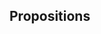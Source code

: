 ## Propositions

\begin{prop}
Suppose we observe a sample of counts $y_1, ..., y_n$ independently and identically distributed according to a zero-inflated Poisson random variable with parameters $\mu$ and $\rho$, where $\mu > 0$ is the expected Poisson count and $\rho \in [0, 1)$ is the probability of excess zero counts. Let $\bar{\rho} = \frac{1}{n}\sum_{i=1}^n \mathbbm{1}_{y_i = 0}$ represent the proportion of observed zero counts in the sample. Then the partial-MLE for $\rho$ given a particular value of $\mu$ is given by 
$$
\hat{\rho}_{\mu} = \begin{cases}
                \frac{\bar{\rho} - e^{-\mu}}{1 - e^{-\mu}}, & e^{-\mu} < \bar{\rho} \leq 1 \\
                0, & 0 \leq \bar{\rho} \leq e^{-\mu}
                \end{cases}
$$
\end{prop}

\begin{prop-proof}[Proof of proposition]
The log-likelihood function of the model is
$$
\ell(\mu, \rho) = n \bar{\rho}\log\Big(\rho + (1 - \rho)e^{-\mu}\Big) +  n(1-\bar{\rho})\big(\log(1-\rho) - \mu\big) + n\bar{y}\log \mu; \> \> \mu > 0, \> \rho \in [0,1),
$$
where $\bar{y} = \frac{1}{n}\sum_{i=1}^n y_i$ denotes the sample mean. This definition artificially restricts the domain of the input $\rho$ to the interval $[0,1)$ to reflect the interpretation of $\rho$ as a probability. Since there is no way to interpret a complex-valued log-likelihood, the $\log(1-\rho)$ expression in the second term above explicitly prohibits values of $\rho \geq 1$ from being passed to $\ell$. However, it is still possible to plug in some values of $\rho < 0$ to $\ell$ and obtain a real number. All that is needed to ensure $\ell$ remains real-valued is for the $\rho + (1 - \rho)e^{-\mu}$ expression inside the logarithm in the first term of the formula to remain positive; there are some negative values of $\rho$ which satisfy this condition.
\begin{claim}
$\rho + (1 - \rho)e^{-\mu} > 0$ if and only if $\rho > \frac{1}{1 - e^{\mu}}$.
\end{claim}
\begin{claimproof}[Proof of claim]
Note that $\mu > 0 \implies 0 < e^{-\mu} < 1$. Then we have
$$
\begin{aligned}
\rho + (1 - \rho)e^{-\mu} > 0 &\iff \rho  - \rho e^{-\mu} + e^{-\mu} > 0 \\
                            &\iff \rho (1 - e^{-\mu}) + e^{-\mu} > 0 \\
                            &\iff \rho > -\frac{e^{-\mu}}{1-e^{-\mu}} \\
                            &\iff \rho > \frac{e^{-\mu}}{e^{-\mu} - 1} \\
                            &\iff \rho > \frac{e^{-\mu}}{e^{-\mu} - 1} \cdot \frac{e^{\mu}}{e^{\mu}} \\
                            &\iff\rho > \frac{1}{1 - e^{\mu}}.
\end{aligned}
$$
\end{claimproof}
Define the function $l^*$ by extending $\ell$ to include values of $\rho$ in the interval $\Big(\frac{1}{1 - e^{\mu}}, \> 1\Big)$, i.e.
$$
\ell^*(\mu, \rho) = n \bar{\rho}\log\Big(\rho + (1 - \rho)e^{-\mu}\Big) +  n(1-\bar{\rho})\big(\log(1-\rho) - \mu\big) + n\bar{y}\log \mu; \> \> \mu > 0, \> \frac{1}{1 - e^{\mu}} < \rho < 1.
$$
\begin{claim}
For a given value of $\mu$, the value of $\rho$ that maximizes $\ell^*(\mu, \rho)$ is $\frac{\bar{\rho} - e^{-\mu}}{1 - e^{-\mu}}$.
\end{claim}
\begin{claimproof}[Proof of claim]
Let $\hat{\rho}_{\mu}^*$ denote the the value of $\rho$ that maximizes $\ell^*(\mu, \rho)$ for a given value of $\mu$. Under suitable regularity conditions, easily satisfied in this case since the Poisson distribution belongs to the well-behaved exponential family of distributions, $\hat{\rho}_{\mu}^*$ is guaranteed to exist and will be the unique value of $\rho$ (as a function of $\mu$ and the data) that solves the critical point equation
$$
\frac{\partial \ell^*(\mu, \rho)}{\partial\rho}\Bigg|_{\rho = \hat{\rho}_{\mu}^*} \equiv 0.
$$
Hence, we must differentiate $\ell^*$ with respect to $\rho$, evaluate the derivative at $\rho = \hat{\rho}_{\mu}^*$, and set the result equal to $0$. Doing so and then solving for $\hat{\rho}_{\mu}^*$ yields
$$
\begin{aligned}
0 \equiv \frac{\partial \ell^*(\mu, \rho)}{\partial\rho}\Bigg|_{\rho = \hat{\rho}_{\mu}^*} &= \frac{n \bar{\rho}}{\hat{\rho}_{\mu}^* + (1-\hat{\rho}_{\mu}^*)e^{-\mu}}(1 - e^{-\mu}) - \frac{n(1 - \bar{\rho})}{1 - \hat{\rho}_{\mu}^*} = n \Bigg[\frac{\bar{\rho}(1 - e^{-\mu})}{\hat{\rho}_{\mu}^* + (1-\hat{\rho}_{\mu}^*)e^{-\mu}} - \frac{1 - \bar{\rho}}{1 - \hat{\rho}_{\mu}^*} \Bigg]. \\
&\implies \frac{\bar{\rho}(1 - e^{-\mu})}{\hat{\rho}_{\mu}^* + (1-\hat{\rho}_{\mu}^*)e^{-\mu}} - \frac{1 - \bar{\rho}}{1 - \hat{\rho}_{\mu}^*} = 0 \\
&\implies \frac{\bar{\rho}(1 - e^{-\mu})}{\hat{\rho}_{\mu}^* + (1-\hat{\rho}_{\mu}^*)e^{-\mu}} = \frac{1 - \bar{\rho}}{1 - \hat{\rho}_{\mu}^*}  \\
&\implies \frac{(1 - \hat{\rho}_{\mu}^*)(1 - e^{-\mu})}{\hat{\rho}_{\mu}^* + (1-\hat{\rho}_{\mu}^*)e^{-\mu}} = \frac{1 - \bar{\rho}}{\bar{\rho}} \\
&\implies \frac{\hat{\rho}_{\mu}^* + (1-\hat{\rho}_{\mu}^*)e^{-\mu}}{(1 - \hat{\rho}_{\mu}^*)(1 - e^{-\mu})} = \frac{\bar{\rho}}{1 - \bar{\rho}} \\
&\implies \frac{\hat{\rho}_{\mu}^*}{(1 - \hat{\rho}_{\mu}^*)(1 - e^{-\mu})} + \frac{(1-\hat{\rho}_{\mu}^*)e^{-\mu}}{(1 - \hat{\rho}_{\mu}^*)(1 - e^{-\mu})} = \frac{\bar{\rho}}{1 - \bar{\rho}} \\
&\implies \frac{\hat{\rho}_{\mu}^*}{(1 - \hat{\rho}_{\mu}^*)(1 - e^{-\mu})} = \frac{\bar{\rho}}{1 - \bar{\rho}} - \frac{e^{-\mu}}{1 - e^{-\mu}} \\
&\implies \frac{\hat{\rho}_{\mu}^*}{1 - \hat{\rho}_{\mu}^*} = \frac{\bar{\rho}}{1 - \bar{\rho}}(1 - e^{-\mu}) - e^{-\mu} \\
&\implies \hat{\rho}_{\mu}^* = \frac{\frac{\bar{\rho}}{1 - \bar{\rho}}(1 - e^{-\mu}) - e^{-\mu}}{\frac{\bar{\rho}}{1 - \bar{\rho}}(1 - e^{-\mu}) - e^{-\mu} + 1} \> \> \> \> \> \> \> \> \> \> \> \> \> \> \> \> \> \> \> \> \> \> \> \> \> \> \> \> \> \> \> \> \> \> \> \> \> \> \> \> \> \bigg(\frac{A}{1-A} = B \iff A = \frac{B}{B + 1}\bigg)\\
&\implies \hat{\rho}_{\mu}^* = \frac{\frac{\bar{\rho}}{1 - \bar{\rho}}(1 - e^{-\mu}) - e^{-\mu}}{\frac{\bar{\rho}}{1 - \bar{\rho}}(1 - e^{-\mu}) + (1 - e^{-\mu})} \\
&\implies \hat{\rho}_{\mu}^* = \frac{\frac{\bar{\rho}}{1 - \bar{\rho}}(1 - e^{-\mu}) - e^{-\mu}}{(\frac{\bar{\rho}}{1 - \bar{\rho}} + 1)(1 - e^{-\mu})} \\
&\implies \hat{\rho}_{\mu}^* = \frac{\frac{\bar{\rho}}{1 - \bar{\rho}}(1 - e^{-\mu}) - e^{-\mu}}{\frac{1}{1 - \bar{\rho}}(1 - e^{-\mu})} \\
&\implies \hat{\rho}_{\mu}^* = \frac{\bar{\rho}(1 - e^{-\mu}) - (1 - \bar{\rho})e^{-\mu}}{1 - e^{-\mu}} \\
&\implies \hat{\rho}_{\mu}^* = \frac{\bar{\rho} - e^{-\mu}}{1 - e^{-\mu}}.
\end{aligned}
$$
\end{claimproof}
\begin{claim}
For a given value of $\mu$, if $\bar{\rho} > e^{-\mu}$, the value of $\rho$ that maximizes $\ell(\mu, \rho)$ is $\hat{\rho}_{\mu}^* = \frac{\bar{\rho} - e^{-\mu}}{1 - e^{-\mu}}$.
\end{claim}
\begin{claimproof}[Proof of claim]
Note that $\bar{\rho} > e^{-\mu} \implies \hat{\rho}_{\mu}^* > 0$. Since $\ell(\mu, \rho) = \ell^*(\mu, \rho)$ for any value of $\rho \in (0, 1)$, the claim follows from the previous one.
\end{claimproof}
\begin{claim}
$\rho + (1-\rho)e^{-\mu} \geq e^{-\mu}$ for all $\rho \in [0,1)$ and $\mu > 0$, with equality if and only if $\rho = 0$.
\end{claim}
\begin{claimproof}[Proof of claim]
Let $h(\rho) = \rho + (1 - \rho)e^{-\mu}$ for $\rho \in [0,1)$. Note that $h'(\rho) = 1 - e^{-\mu}$. $\mu > 0 \implies e^{-\mu} > 1 \implies 1-e^{-\mu} > 0$. Thus, $h'(\rho) > 0$ and so $h(\rho)$ is a strictly increasing function everywhere in its domain. It follows that $h(\rho) > h(0) = e^{-\mu}$ for all $\rho \in (0,1)$ and $\mu > 0$. Therefore, in general $\rho + (1-\rho)e^{-\mu} \geq e^{-\mu}$ for all $\rho \in [0,1)$ and $\mu > 0$, with equality if and only if $\rho = 0$.
\end{claimproof}
\begin{claim}
For a given value of $\mu$, if $\bar{\rho} \leq e^{-\mu}$, then $\ell(\mu, \rho)$ is stationary at $\rho = 0$ and strictly decreasing with respect to $\rho$ for $\rho \in (0, 1)$.
\end{claim}
\begin{claimproof}[Proof of claim]
The derivative of $\ell$ with respect to $\rho$ is given by
$$
\frac{\partial \ell(\mu, \rho)}{\partial\rho} = n\Bigg[\frac{\bar{\rho}(1 - e^{-\mu})}{\rho + (1-\rho)e^{-\mu}} - \frac{1 - \bar{\rho}}{1 - \rho}\Bigg].
$$
Note that
$$
\begin{aligned}
\frac{\bar{\rho}(1 - e^{-\mu})}{\rho + (1-\rho)e^{-\mu}} - \frac{1 - \bar{\rho}}{1 - \rho} &= \frac{\bar{\rho}(1 - e^{-\mu})}{\rho + (1-\rho)e^{-\mu}} + \frac{\bar{\rho} - 1}{1 - \rho} \\
                                                                                      &\leq \frac{e^{-\mu}(1 - e^{-\mu})}{\rho + (1-\rho)e^{-\mu}} + \frac{e^{-\mu} - 1}{1 - \rho} && (\text{by assumption}) \\
                                                                                      &\leq \frac{e^{-\mu}(1 - e^{-\mu})}{e^{-\mu}} + \frac{e^{-\mu} - 1}{1 - \rho} && (\text{by Claim 1.4}) \\
                                                                                      &= 1- e^{-\mu} + \frac{e^{-\mu} - 1}{1 - \rho} \\
                                                                                      &= (1 - e^{-\mu})\bigg(1 - \frac{1}{1 - \rho}\bigg) \\
                                                                                      &= (1 - e^{-\mu})\bigg(-\frac{\rho}{1-\rho}\bigg) \\
                                                                                      &\leq 0.
\end{aligned}
$$
Claim 1.4 also tells us that the inequalities become strict if $\rho \in (0, 1)$. It follows that for a particular value of $\mu$, as long as $\bar{\rho} \leq e^{-\mu}$, $\frac{\partial \ell(\mu, \rho)}{\partial\rho} \leq 0$ for all $\rho \in [0, 1)$, with equality if and only if $\rho = 0$. Therefore $\ell$ is stationary at $\rho = 0$ and strictly decreasing with respect to $\rho$ for all $\rho \in (0, 1)$.
\end{claimproof}
\begin{claim}
When $\bar{\rho} \leq e^{-\mu}$, the value of $\rho$ that maximizes $\ell(\mu, \rho)$ for a given value of $\mu$ is $0$.
\end{claim}
\begin{claimproof}[Proof of claim]
Fix $\mu$ and assume $\bar{\rho} \leq e^{-\mu}$. This implies $\hat{\rho}_{\mu}^* \leq 0$ and therefore is only a valid input for $\rho$ to $\ell(\mu, \rho)$ when $\hat{\rho}_{\mu}^* = 0$. By Claim 1.5, at our chosen value of $\mu$, $\ell(\mu, \rho)$ is stationary at $\rho = 0$ and strictly decreasing with respect to $\rho$ for any value of $\rho > 0$. Thus, $\ell(\mu, 0) \geq \ell(\mu, \rho)$ for all $\rho \in [0, 1)$ with equality if and only if $\rho = 0$. Hence, $\rho = 0$ maximizes $\ell(\mu, \rho)$ for a given value of $\mu$, and so the claim is proved.
\end{claimproof}
Together, Claim 1.3 and Claim 1.6 establish the result in the proposition.
\end{prop-proof}

\begin{prop}
Suppose we observe a sample of counts $y_1, ..., y_n$ independently and identically distributed according to a zero-inflated Poisson random variable with parameters $\mu$ and $\rho$, where $\mu > 0$ is the expected Poisson count and $\rho \in [0, 1)$ is the probability of excess zero counts. Let $\bar{y} = \frac{1}{n}\sum_{i=1}^n y_i$ denote the sample mean, $\bar{\rho} = \frac{1}{n}\sum_{i=1}^n \mathbbm{1}_{y_i = 0}$ the proportion of observed zero counts in the sample, and $\gamma = \frac{\bar{y}}{1 - \bar{\rho}}$. Then the maximum likelihood estimators for $\mu$ and $\rho$ are given by

$$
\hat{\mu} = \begin{cases}
              \text{any positive real number}, & \bar{\rho} = 1 \\
              W_0(-\gamma e^{-\gamma}) + \gamma, & e^{-\bar{y}} \leq \bar{\rho} < 1  \\
              \bar{y}, & 0 \leq \bar{\rho} < e^{-\bar{y}}
              \end{cases}
$$
and
$$
\hat{\rho} = \begin{cases}
              \frac{\bar{\rho} - e^{-\hat{\mu}}}{1 - e^{-\hat{\mu}}}, & e^{-\bar{y}} \leq \bar{\rho} \leq 1 \\
              0, & 0 \leq \bar{\rho} < e^{-\bar{y}}
              \end{cases}
$$
\end{prop}

\begin{prop-proof}[Proof of proposition]

We will begin by first addressing the edge cases where $\bar{\rho} = 0$ and $\bar{\rho} = 1$, corresponding to the scenarios in which the observed sample contains either no zero counts or only zero counts, respectively.

\begin{claim}
If $\bar{\rho} = 1$, the MLE for $\rho$ is $\hat{\rho} = 1$, and the MLE for $\mu$ can be any positive real number.
\end{claim}

\begin{claimproof}
If $\bar{\rho} = 1$, then the sample consists only of zero counts, meaning the likelihood function looks like $$L(\mu, \rho) = (\rho + (1 - \rho)e^{-\mu})^n.$$ The quantity $\rho + (1 - \rho)e^{-\mu}$ is strictly increasing with respect to $\rho$ (see Claim 1.4 in the proof of Proposition 1) and is maximized when $\rho = 1$. Therefore, $\hat{\rho}_{\mu} = 1$. Since this is true regardless of the value of $\mu$, it follows that $\hat{\rho} = 1$ as well.

Evaluating $L$ at this value of $\rho = \hat{\rho}_{\mu}$ yields what is called the profile likelihood for $\mu$, $\L_p(\mu)$. The MLE for $\mu$ will be then the value of $\mu$ that maximizes $L_p(\mu)$. In this case, when we plug $\rho = 1$ into $L(\mu, \rho)$ to obtain the profile likelihood for $\mu$, we simply get $L_p(\mu) = 0$ for all $\mu > 0$. Hence, any positive real number is an equally likely estimate for $\mu$. That is, the sample contains no information about $\mu$ whatsoever, and the MLE for $\mu$ can be said to be any positive real number.
\end{claimproof}

\begin{claim}
If $\bar{\rho} = 0$, the MLE for $\rho$ is $\hat{\rho} = 0$, and the MLE for $\mu$ is $\hat{\mu} = \bar{y}$.
\end{claim}

\begin{claimproof}
If $\bar{\rho} = 0$, then the sample has no zero counts at all, meaning the likelihood function looks like $$L(\mu, \rho) = \big[(1 - \rho)e^{-\mu}\big]^n \mu^{n\bar{y}}.$$ As a function of $\rho$, this quantity is strictly decreasing, and is therefore maximized over all $\rho \in [0,1]$ at $\rho = 0$. Therefore, $\hat{\rho}_{\mu} = 0$. Since this is true regardless of the value of $\mu$, it follows that $\hat{\rho} = 0$ as well.

When we plug $\rho = 0$ into $\ell(\mu, \rho)$ to obtain the profile log-likelihood for $\mu$, we get $\ell_p(\mu) = n\big[\bar{y} \log \mu - \mu\big]$ for all $\mu > 0$. This is equivalent to the log-likelihood for a regular Poisson distribution, for which the MLE is known to be $\bar{y}$. Hence, $\hat{\mu} = \bar{y}$ when $\bar{\rho} = 0$.
\end{claimproof}

For the rest of the proof, assume $0 < \bar{\rho} < 1$.

\begin{claim}
For values of $\mu$ satisfying $\bar{\rho} > e^{-\mu}$, the profile log-likelihood for $\mu$ is given by $\ell_p(\mu) = n\Big[\bar{y}\log \mu - (1-\bar{\rho})\big(\log(1-e^{-\mu}) + \mu \big)\Big].$
\end{claim}

\begin{claimproof}[Proof of claim]
From Proposition 1, $\bar{\rho} > e^{-\mu} \implies \hat{\rho}_{\mu} = \frac{\bar{\rho} - e^{-\mu}}{1 - e^{-\mu}}.$ It follows that
$$
1 - \hat{\rho}_{\mu} = \frac{1 - e^{-\mu}}{1 - e^{-\mu}} - \frac{\bar{\rho} - e^{-\mu}}{1 - e^{-\mu}} = \frac{1-e^{-\mu} - \bar{\rho} + e^{-\mu}}{1 - e^{-\mu}} = \frac{1 - \bar{\rho}}{1 - e^{-\mu}}.
$$
and
$$
\hat{\rho}_{\mu} + (1 - \hat{\rho}_{\mu})e^{-\mu} = \frac{\bar{\rho} - e^{-\mu}}{1 - e^{-\mu}} + \frac{1 - \bar{\rho}}{1 - e^{-\mu}}e^{-\mu} = \frac{\bar{\rho}(1 - e^{-\mu})}{1 - e^{-\mu}}  = \bar{\rho}.
$$
Thus, when $\bar{\rho} > e^{-\mu}$,
$$
\begin{aligned}
\ell_p(\mu) &= \ell(\mu, \hat{\rho}_{\mu}) \\
            &= n \bar{\rho}\log\Big(\hat{\rho}_{\mu} + (1 - \hat{\rho}_{\mu})e^{-\mu}\Big) +  n(1-\bar{\rho})\big(\log(1-\hat{\rho}_{\mu}) - \mu\big) + n\bar{y}\log \mu \\
            &= n \bar{\rho}\log(\bar{\rho}) +  n(1-\bar{\rho})\Bigg(\log\bigg(\frac{1 - \bar{\rho}}{1 - e^{-\mu}}\bigg) - \mu\Bigg) + n\bar{y}\log \mu \\
            &= n\Big[\bar{y}\log \mu - (1-\bar{\rho})\big(\log(1-e^{-\mu}) + \mu \big)\Big] + n \bar{\rho}\log(\bar{\rho}) + n(1-\bar{\rho})\log(1-\bar{\rho}).
\end{aligned}
$$
Discarding the final two terms as they don't depend on $\mu$ yields the expression for $\ell_p(\mu)$ given in the claim.
\end{claimproof}

\begin{claim}
For values of $\mu$ satisfying $\bar{\rho} \leq e^{-\mu}$, the profile log-likelihood for $\mu$ is given by $\ell_p(\mu) = n(\bar{y} \log \mu - \mu)$.

\end{claim}

\begin{claimproof}[Proof of claim]
From Proposition 1, $\bar{\rho} < e^{-\mu} \implies \hat{\rho}_{\mu} = 0.$ Thus,
$$
\begin{aligned}
\ell_p(\mu) &= \ell(\mu, \hat{\rho}_{\mu}) \\
            &= n \bar{\rho}\log\Big(\hat{\rho}_{\mu} + (1 - \hat{\rho}_{\mu})e^{-\mu}\Big) +  n(1-\bar{\rho})\big(\log(1-\hat{\rho}_{\mu}) - \mu\big) + n\bar{y}\log \mu \\
            &= n \bar{\rho}\log(e^{-\mu}) +  n(1-\bar{\rho})\big(\log(1) - \mu\big) + n\bar{y}\log \mu \\
            &= - n\bar{\rho}\mu - n(1-\bar{\rho})\mu + n\bar{y}\log \mu\\
            &= n(\bar{y} \log \mu - \mu).
\end{aligned}
$$

\end{claimproof}

Together, Claim 2.1 and Claim 2.2 establish that the profile log-likelihood for $\mu$ is given by 

$$
\ell_p(\mu) = \begin{cases}
              n\Big[\bar{y}\log \mu - (1-\bar{\rho})\big(\log(1-e^{-\mu}) + \mu \big)\Big], & \bar{\rho} \geq e^{-\mu} \\
              n(\bar{y} \log \mu - \mu), & \bar{\rho} < e^{-\mu}
              \end{cases}
$$
We will prove that each of the two quantities that delineate $\ell_p$ is maximized at a different value of $\mu$, though these values do not necessarily satisfy the given boundary conditions with respect to $\bar{\rho}$. We will further prove that the scenarios in which these values do satisfy their corresponding conditions are mutually exclusive. Therefore, whichever value satisfies its associated boundary condition with respect to $\bar{\rho}$ will be the MLE for $\mu$.

\begin{claim}
For any sample of counts $y_1, ..., y_n$, it is always true that $\bar{y} \geq 1- \bar{\rho}$.
\end{claim}

\begin{claimproof}
Note that $1 - \bar{\rho}$ can be rewritten as 
$$
\begin{aligned}
1 - \bar{\rho} &= 1 - \frac{1}{n}\sum_{i=1}^n \mathbbm{1}_{y_i = 0} \\
               &= \frac{n - \sum_{i=1}^n \mathbbm{1}_{y_i = 0}}{n} \\
               &= \frac{\sum_{i=1}^n 1 - \sum_{i=1}^n \mathbbm{1}_{y_i = 0}}{n} \\
               &= \frac{\sum_{i=1}^n \big(1 - \mathbbm{1}_{y_i = 0}\big)}{n} \\
               &= \frac{1}{n} \sum_{i=1}^n \mathbbm{1}_{y_i = 1}.
\end{aligned}
$$
Since each $y_i$ represents a count, it must be a nonnegative integer. Thus, since $y_i = 0 \iff \mathbbm{1}_{y_i = 1} = 0$ and $y_i \geq 1 \iff \mathbbm{1}_{y_i = 1} = 1$, it follows that $y_i \geq \mathbbm{1}_{y_i = 1}$ for all $i$ with equality if and only if $y_i = 0$. Summing over all values of $i$, we have 
$$
\sum_{i=1}^n y_i \geq \sum_{i=1}^n \mathbbm{1}_{y_i = 1} \iff \frac{1}{n}\sum_{i=1}^n y_i \geq \frac{1}{n}\sum_{i=1}^n \mathbbm{1}_{y_i = 1} \iff \bar{y} \geq 1 - \bar{\rho}.
$$
\end{claimproof}

\begin{claim}
$\frac{x}{1 - e^x} > -1$ for $x > 0$.
\end{claim}

\begin{claimproof}
Let $f(x) = \frac{x}{1 - e^x}$ for $x > 0$. As $x$ approaches $0$ from the right, L'Hospital's rule tells us that $f(x)$ approaches $\frac{1}{-e^0} = -1$. Furthermore, observe that $f$ must be an increasing function since its derivative $f'(x) = \frac{e^x(x-1) + 1}{(1-e^x)^2} > 0$ for $x > 0$. It follows that $f(x) > -1$ for $x > 0$.
\end{claimproof}

\begin{claim}
Let $\ell_p^*(\mu) = n\Big[\bar{y}\log \mu - (1-\bar{\rho})\big(\log(1-e^{-\mu}) + \mu \big)\Big]$ for all $\mu > 0$. Then the maximizer of $\ell_p^*(\mu)$ is given by 
$$
\hat{\mu}^* = W_0(\gamma e^{-\gamma}) + \gamma,
$$
where $\gamma = \frac{\bar{y}}{1 - \bar{rho}}$ and $W_0$ is the principal branch of the Lambert $W$ function.
\end{claim}

\begin{claimproof}
The critical point equation is 
$$
\begin{aligned}
0 &\equiv \frac{\partial\ell_p^*}{\partial \mu}\Bigg|_{\mu = \hat{\mu}^*} \\
  &= n\Bigg[\frac{\bar{y}}{\hat{\mu}^*} - (1 - \bar{\rho})\bigg(\frac{e^{-\hat{\mu}^*}}{1 - e^{-\hat{\mu}^*}} + 1\bigg)\Bigg] \\
  &= n\Bigg[\frac{\bar{y}}{\hat{\mu}^*} - \frac{1 - \bar{\rho}}{1 - e^{-\hat{\mu}^*}}\Bigg].
\end{aligned}
$$
Dividing through by $n$ and rearranging terms, we have
$$
\begin{aligned}
\bar{y}(1 - e^{-\hat{\mu}^*}) = \hat{\mu}^*(1 - \bar{\rho}) &\implies \frac{\bar{y}}{(1 - \bar{\rho})}\Big(1 - e^{-\hat{\mu}^*}\Big) = \hat{\mu}^* \\
                                                            &\implies \gamma \Big(1 - e^{-\hat{\mu}^*}\Big) = \hat{\mu}^* \\
                                                            &\implies -\gamma e^{-\hat{\mu}^*} = \hat{\mu}^* - \gamma \\
                                                            &\implies -\gamma  = (\hat{\mu}^* - \gamma)e^{\hat{\mu}^*} \\
                                                            &\implies -\gamma \cdot e^{-\gamma} = (\hat{\mu}^* - \gamma)e^{\hat{\mu}^*} \cdot e^{-\gamma} \\
                                                            &\implies -\gamma e^{-\gamma} = (\hat{\mu}^* - \gamma)e^{\hat{\mu}^* - \gamma} \\
                                                            &\implies W_0(-\gamma e^{-\gamma}) = W_0\Big((\hat{\mu}^* - \gamma)e^{\hat{\mu}^* - \gamma}\Big) \\
                                                            &\implies W_0(-\gamma e^{-\gamma}) = W_0\Big((\hat{\mu}^* - \gamma)e^{\hat{\mu}^* - \gamma}\Big).
\end{aligned}
$$
In general, $W_0(xe^x) = x$ only for $x \geq -1$. By Claim 2.3, it is always true that $\gamma \geq 1$ and so $-\gamma \leq -1$. Thus, the term on the left-hand side of the final line above can only be simplified when $\gamma = 1$, in which case $ W_0(-\gamma e^{-\gamma}) = W_0(-e^{-1}) = -1$. When $\gamma > 1$, no closed-form expression exists with which to simplify it, so we will leave the term as $W_0(-\gamma e^{-\gamma})$ for the sake of generality. 

Turning our attention to the term on the right-hand side, if the quantity $\hat{\mu}^* - \gamma \geq -1$, then the term as a whole will simply be equal to $\hat{\mu}^* - \gamma$. To see why this is true, consider one of the earlier implications above that $\gamma \Big(1 - e^{-\hat{\mu}^*}\Big) = \hat{\mu}^*$. From this, we see that $$\gamma = \frac{\hat{\mu}^*}{1 - e^{-\hat{\mu}^*}}$$ and so 
$$
\begin{aligned}
\hat{\mu}^* - \gamma &= \hat{\mu}^* - \frac{\hat{\mu}^*}{1 - e^{-\hat{\mu}^*}} \\
                     &= \hat{\mu}^*\Bigg(1 - \frac{1}{1 - e^{-\hat{\mu}^*}}\Bigg) \\
                     &= \hat{\mu}^*\Bigg(\frac{-e^{-\hat{\mu}^*}}{1 - e^{-\hat{\mu}^*}}\Bigg) \\
                     &= \hat{\mu}^*\Bigg(\frac{-e^{-\hat{\mu}^*}}{1 - e^{-\hat{\mu}^*}}\cdot \frac{e^{\hat{\mu}^*}}{e^{\hat{\mu}^*}}\Bigg) \\
                     &= \frac{-\hat{\mu}^*}{e^{\hat{\mu}^*} - 1} \\
                     &= \frac{\hat{\mu}^*}{1 - e^{\hat{\mu}^*}}.
\end{aligned}
$$
Since we assumed in our formulation of our ZIP model that $\mu >0$, it must also be true that the maximizer $\hat{\mu}^* > 0$. We can therefore invoke Claim 2.4 to conclude that $\hat{\mu}^* - \gamma > -1$ and so $W_0\Big((\hat{\mu}^* - \gamma)e^{\hat{\mu}^* - \gamma}\Big) = \hat{\mu}^* - \gamma$.  
$$
\begin{aligned}
\therefore \hat{\mu}^* - \gamma = W_0(-\gamma e^{-\gamma}) \\
\therefore \hat{\mu}^* = W_0(-\gamma e^{-\gamma}) + \gamma
\end{aligned}
$$
\end{claimproof}

\begin{claim}
Let $\ell_p^{**}(\mu) = n(\bar{y}\log \mu - \mu)$ for all $\mu > 0$. Then the maximizer of $\ell_p^{**}(\mu)$ is given by 
$$
\hat{\mu}^{**} =\bar{y}.
$$
\end{claim}

\begin{claimproof}
The critical point equation is 
$$
0 \equiv \frac{\partial\ell_p^{**}(\mu)}{\partial \mu}\Bigg|_{\mu = \hat{\mu}^*} = n\Bigg[\frac{\bar{y}}{\hat{\mu}^{**}} - 1\Bigg] 
$$
$$\implies \frac{\bar{y}}{\hat{\mu}^{**}} = 1$$
$$\therefore \hat{\mu}^{**} =\bar{y}$$

\end{claimproof}

\begin{claim}
$\frac{\log\bar{\rho}}{1 - \bar{\rho}} < -1$ for $\bar{\rho} \in (0,1)$.
\end{claim}
\begin{claimproof}[Proof of claim]
Let $f(\bar{\rho}) = \log \bar{\rho} - \bar{\rho} + 1$ for $\bar{\rho} \in (0, 1]$. Then $f'(\bar{\rho}) = \frac{1}{\bar{\rho}} -1$ and so $f'(\bar{\rho}) > 0$ for $\bar{\rho} \in (0,1)$. That is, $f(\bar{\rho})$ is strictly increasing on $(0,1)$. Since $f(1) = 0$, it follows that $f(\bar{\rho}) < 0$ for $\bar{\rho} \in (0,1)$. By the definition of $f$, this further implies that for $\bar{\rho} \in (0,1)$ we must have   
$$
\begin{aligned}
\log \bar{\rho} - \bar{\rho} + 1 < 0 &\implies \log \bar{\rho} < \bar{\rho} - 1 \\
                                     &\implies \frac{\log \bar{\rho}}{1 - \bar{\rho}} < \frac{\bar{\rho} - 1}{1 - \bar{\rho}} \\
                                     &\implies \frac{\log \bar{\rho}}{1 - \bar{\rho}} < -1.
\end{aligned}
$$
\end{claimproof}

\begin{claim}
$\frac{\bar{\rho}\log\bar{\rho}}{1 - \bar{\rho}} > -1$ for $\bar{\rho} \in (0,1)$.
\end{claim}
\begin{claimproof}[Proof of claim]
Let $g(\bar{\rho}) = \bar{\rho}\log \bar{\rho} - \bar{\rho} + 1$ for $\bar{\rho} \in (0, 1]$. Then $g'(\bar{\rho}) = \log \bar{\rho}$ and so $g'(\bar{\rho}) < 0$ for $\bar{\rho} \in (0,1)$. That is, $g(\bar{\rho})$ is strictly decreasing on $(0,1)$. Since $g(1) = 0$, it follows that $g(\bar{\rho}) > 0$ for $\bar{\rho} \in (0,1)$. By the definition of $g$, this further implies that for $\bar{\rho} \in (0,1)$ we must have   
$$
\begin{aligned}
\bar{\rho}\log \bar{\rho} - \bar{\rho} + 1 > 0 &\implies \bar{\rho}\log \bar{\rho} > \bar{\rho} - 1 \\
                                               &\implies \frac{\bar{\rho}\log \bar{\rho}}{1 - \bar{\rho}} > \frac{\bar{\rho} - 1}{1 - \bar{\rho}} \\
                                     &\implies \frac{\bar{\rho}\log \bar{\rho}}{1 - \bar{\rho}} > -1.
\end{aligned}
$$
\end{claimproof}

\begin{claim}
Let $0 < \bar{\rho} < 1$. Then $\delta = \frac{\log\bar{\rho}}{1-\bar{\rho}}$ if and only if $\delta e^{\delta} = \bar{\rho}\delta e^{\bar{\rho}\delta}$.
\end{claim}
\begin{claimproof}[Proof of claim]
$$
\begin{aligned}
\delta = \frac{\log\bar{\rho}}{1-\bar{\rho}} &\iff \delta(1-\bar{\rho}) = \log(\bar{\rho}) \\
                        &\iff e^{\delta(1-\bar{\rho})} = \bar{\rho} \\
                        &\iff e^{\delta(1-\bar{\rho})} \cdot \delta e^{-\delta} = \bar{\rho}\cdot \delta e^{-\delta} \\
                        &\iff \delta e^{\delta - \bar{\rho}\delta - \delta} = \bar{\rho}\delta e^{-\delta} \\
                        &\iff \delta e^{-\bar{\rho}\delta} = \bar{\rho}\delta e^{-\delta} \\
                        &\iff \delta e^{\delta} = \bar{\rho}\delta e^{\bar{\rho}\delta}.
\end{aligned}
$$
\end{claimproof}

\begin{claim}
$\bar{\rho} < e^{-\bar{y}} \iff \hat{\mu}^* < \bar{y}.$
\end{claim}

\begin{claimproof}[Proof of claim]
Let $\delta = \frac{\log\bar{\rho}}{1-\bar{\rho}}$. A property of the principal branch of the Lambert W function is that $W_0(ye^y) = y \iff y \geq -1$. From Claim 2.7, we know that $\delta < -1$ whenever $\bar{\rho} \in (0,1)$ and therefore $W_0(\delta e^{\delta}) \neq \delta$. However, from Claim 2.8, we know that $\bar{\rho}\delta > -1$ whenever $\bar{\rho} \in (0,1)$ and therefore $W_0(\bar{\rho}\delta e^{\bar{\rho}\delta}) = \bar{\rho}\delta$. Thus, we have
$$
\begin{aligned}
\bar{\rho} < e^{-\bar{y}} &\iff -\bar{y} > \log(\bar{\rho}) \\
                          &\iff -\frac{\bar{y}}{1-\bar{\rho}} > \frac{\log(\bar{\rho})}{1-\bar{\rho}} \\
                          &\iff -\gamma > \delta \\
                          &\iff W_0(-\gamma e^{-\gamma}) < W_0(\delta e^{\delta}) \\
                          &\iff W_0(-\gamma e^{-\gamma}) < W_0(\bar{\rho}\delta e^{\bar{\rho}\delta}) && (\text{by Claim 2.9})\\
                          &\iff W_0(-\gamma e^{-\gamma}) < \bar{\rho}\delta \\
                          &\iff W_0(-\gamma e^{-\gamma}) + \gamma < \bar{\rho}\delta + \gamma \\
                          &\iff \hat{\mu}^* < -\bar{\rho}\gamma + \gamma \\
                          &\iff \hat{\mu}^* < \gamma(1-\bar{\rho}) \\
                          &\iff \hat{\mu}^* < \frac{\bar{y}}{1 - \bar{\rho}}(1 - \bar{\rho}) \\
                          &\iff \hat{\mu}^* < \bar{y}.
\end{aligned}
$$
\end{claimproof}

\begin{claim}
$\bar{\rho} = e^{-\bar{y}} \iff \hat{\mu}^* = \bar{y}.$
\end{claim}

\begin{claimproof}[Proof of claim]
Let $\delta = \frac{\log\bar{\rho}}{1-\bar{\rho}}$. A property of the principal branch of the Lambert W function is that $W_0(ye^y) = y \iff y \geq -1$. From Claim 2.7, we know that $\delta < -1$ whenever $\bar{\rho} \in (0,1)$ and therefore $W_0(\delta e^{\delta}) \neq \delta$. However, from Claim 2.8, we know that $\bar{\rho}\delta > -1$ whenever $\bar{\rho} \in (0,1)$ and therefore $W_0(\bar{\rho}\delta e^{\bar{\rho}\delta}) = \bar{\rho}\delta$. Thus, we have
$$
\begin{aligned}
\bar{\rho} = e^{-\bar{y}} &\iff -\bar{y} = \log(\bar{\rho}) \\
                          &\iff -\frac{\bar{y}}{1-\bar{\rho}} = \frac{\log(\bar{\rho})}{1-\bar{\rho}} \\
                          &\iff -\gamma = \delta \\
                          &\iff W_0(-\gamma e^{-\gamma}) = W_0(\delta e^{\delta}) \\
                          &\iff W_0(-\gamma e^{-\gamma}) = W_0(\bar{\rho}\delta e^{\bar{\rho}\delta}) && (\text{by Claim 2.9})\\
                          &\iff W_0(-\gamma e^{-\gamma}) = \bar{\rho}\delta \\
                          &\iff W_0(-\gamma e^{-\gamma}) + \gamma = \bar{\rho}\delta + \gamma \\
                          &\iff \hat{\mu}^* = -\bar{\rho}\gamma + \gamma \\
                          &\iff \hat{\mu}^* = \gamma(1-\bar{\rho}) \\
                          &\iff \hat{\mu}^* = \frac{\bar{y}}{1 - \bar{\rho}}(1 - \bar{\rho}) \\
                          &\iff \hat{\mu}^* = \bar{y}.
\end{aligned}
$$ 
\end{claimproof}

\begin{claim}
$\bar{\rho} > e^{-\bar{y}} \iff \hat{\mu}^* > \bar{y}.$
\end{claim}

\begin{claimproof}[Proof of claim]
Let $\delta = \frac{\log\bar{\rho}}{1-\bar{\rho}}$. A property of the principal branch of the Lambert W function is that $W_0(ye^y) = y \iff y \geq -1$. From Claim 2.7, we know that $\delta < -1$ whenever $\bar{\rho} \in (0,1)$ and therefore $W_0(\delta e^{\delta}) \neq \delta$. However, from Claim 2.8, we know that $\bar{\rho}\delta > -1$ whenever $\bar{\rho} \in (0,1)$ and therefore $W_0(\bar{\rho}\delta e^{\bar{\rho}\delta}) = \bar{\rho}\delta$. Thus, we have
$$
\begin{aligned}
\bar{\rho} > e^{-\bar{y}} &\iff -\bar{y} < \log(\bar{\rho}) \\
                          &\iff -\frac{\bar{y}}{1-\bar{\rho}} < \frac{\log(\bar{\rho})}{1-\bar{\rho}} \\
                          &\iff -\gamma < \delta \\
                          &\iff W_0(-\gamma e^{-\gamma}) > W_0(\delta e^{\delta}) \\
                          &\iff W_0(-\gamma e^{-\gamma}) > W_0(\bar{\rho}\delta e^{\bar{\rho}\delta}) && (\text{by Claim 2.9})\\
                          &\iff W_0(-\gamma e^{-\gamma}) > \bar{\rho}\delta \\
                          &\iff W_0(-\gamma e^{-\gamma}) + \gamma > \bar{\rho}\delta + \gamma \\
                          &\iff \hat{\mu}^* > -\bar{\rho}\gamma + \gamma \\
                          &\iff \hat{\mu}^* > \gamma(1-\bar{\rho}) \\
                          &\iff \hat{\mu}^* > \frac{\bar{y}}{1 - \bar{\rho}}(1 - \bar{\rho}) \\
                          &\iff \hat{\mu}^* > \bar{y}.
\end{aligned}
$$

\end{claimproof}

\begin{claim}
The MLE for $\mu$ is 
$$
\hat{\mu} = \begin{cases}
              W_0(-\gamma e^{-\gamma}) + \gamma, & \bar{\rho} \geq e^{-\bar{y}} \\
              \bar{y}, & \bar{\rho} < e^{-\bar{y}}
              \end{cases}
$$
\end{claim}

\begin{claimproof}
Claim 2.5 tells us that $\hat{\mu}^* = W_0(-\gamma e^{-\gamma}) + \gamma$ is the maximizer of $\ell_p^*(\mu)$ for all values of $\mu > 0$. However, by Claim 2.2, $\ell_p(\mu) = \ell_p^{**}(\mu)$ only for values of $\mu$ satisfying $\bar{\rho} < e^{-\mu}$. Thus, a necessary condition for $\bar{y}$ to be the global maximizer of $\ell_p$ is that $\bar{\rho} < e^{-\bar{y}}$.

Similarly, Claim 2.6 tells us that $\hat{\mu}^{**} =  \bar{y}$ is the maximizer of $\ell_p^{**}(\mu)$ for all values of $\mu > 0$. But by Claim 2.1, $\ell_p(\mu) = \ell_p^*(\mu)$ only for values of $\mu$ satisfying $\bar{\rho} \geq e^{-\mu}$. In particular, it must be true that $\bar{\rho} \geq e^{-\hat{\mu}^*}$ in order for $\hat{\mu}^*$ to be the global maximizer of $\ell_p$.

By Claim 2.10, $\bar{\rho} < e^{-\bar{y}} \iff \hat{\mu}^* < \bar{y} \iff e^{-\hat{\mu}^*} > e^{-\bar{y}} \iff \bar{\rho} < e^{-\hat{\mu}^*}$. Conversely, Claims 2.11 and 2.12 together tell us that $\bar{\rho} \geq e^{-\bar{y}} \iff \hat{\mu}^* \geq \bar{y} \iff e^{-\bar{y}} \geq e^{-\hat{\mu}^*} \iff \bar{\rho} \geq e^{-\hat{\mu}^*}$. The boundary conditions required for $\mu^*$ and $\mu^{**}$ to be the global maximizer of $\ell_p(\mu)$ are therefore mutually exclusive and logically equivalent to the conditions that $\bar{\rho} \geq e^{-\bar{y}}$ or $\bar{\rho} < e^{-\bar{y}}$, respectively. Since the MLE for $\mu$ is this global maximizer, when it exists, the claim follows. 
\end{claimproof}

\begin{claim}
The MLE for $\rho$ is 
$$
\hat{\rho} = \begin{cases}
              \frac{\bar{\rho} - e^{-\hat{\mu}}}{1 - e^{-\hat{\mu}}}, & \bar{\rho} \geq e^{-\bar{y}} \\
              0, & \bar{\rho} < e^{-\bar{y}}
              \end{cases}
$$
\end{claim}

\begin{claimproof}
Proposition 1 tells us that $\hat{\rho}_{\mu} = \frac{\bar{\rho} - e^{-\mu}}{1 - e^{-\mu}}$ when $\bar{\rho} \geq e^{-\mu}$. From Claim 2.13, we know that $\hat{\mu} = W_0(-\gamma e^{-\gamma}) + \gamma$ in the event that $\bar{\rho} \geq e^{-\bar{y}}$. It follows that $\hat{\rho} = \frac{\bar{\rho} - e^{-\hat{\mu}}}{1 - e^{-\hat{\mu}}}$ for $\bar{\rho} \geq e^{-\bar{y}}$ as well. By a similar argument, $\hat{\rho} = 0$ for $\bar{\rho} < e^{-\bar{y}}$.
\end{claimproof}

\end{prop-proof}




